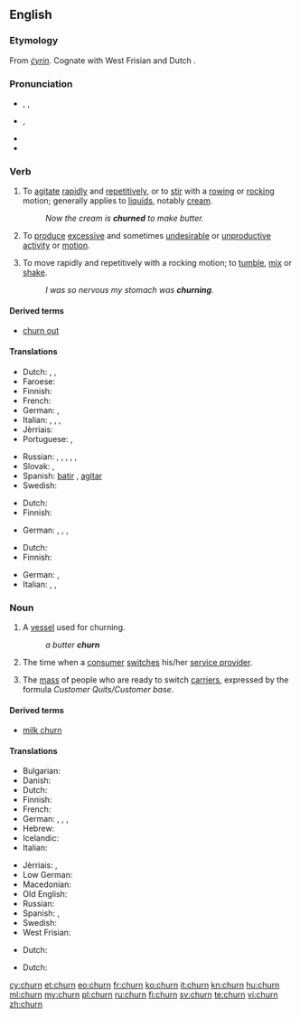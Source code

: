 ==English==

===Etymology===
From {{etyl|ang|en}} ''[[cyrin|ċyrin]]''. Cognate with West Frisian {{term|tsjerne|lang=fy}} and Dutch {{term|karnen|lang=nl}}.

===Pronunciation===
* {{a|UK}} {{enPR|chû(r)n}}, {{IPA|/tʃɜː(r)n/}}, {{X-SAMPA|/tS3:(r)n/}}
* {{a|US}} {{IPA|/tʃɚn/}}, {{X-SAMPA|/tS@`n/}}
* {{audio|en-us-churn.ogg|Audio (US)}}
* {{rhymes|ɜː(r)n}}

===Verb===
{{en-verb}}

# {{context|transitive}} To [[agitate]] [[rapid]]ly and [[repetitive]]ly, or to [[stir]] with a [[row]]ing or [[rock]]ing motion; generally applies to [[liquid]]s, notably [[cream]].
#: ''Now the cream is '''churned''' to make butter.''
# {{context|transitive|figuratively}} To [[produce]] [[excessive]] and sometimes [[undesirable]] or [[unproductive]] [[activity]] or [[motion]].
# {{context|intransitive}} To move rapidly and repetitively with a rocking motion; to [[tumble]], [[mix]] or [[shake]].
#: ''I was so nervous my stomach was '''churning'''.''

====Derived terms====
* [[churn out]]

====Translations====
{{trans-top|agitate rapidly}}
* Dutch: {{t+|nl|karnen}} {{qualifier|butter}}, {{t-|nl|agiteren}}, {{qualifier|fluid}}
* Faroese: {{t-|fo|kirna}}
* Finnish: {{t+|fi|kirnuta}}
* French: {{t+|fr|baratter}}
* German: {{t-|de|durchschütteln}}, {{t-|de|aufwühlen}}
* Italian: {{t-|it|frullare}}, {{t+|it|sbattere}}, {{t-|it|ribollire}}, {{t-|it|spumeggiare}}
* Jèrriais: {{tø|roa-jer|pêtri}}
* Portuguese: {{t+|pt|agitar}}, {{t+|pt|bater}}
{{trans-mid}}
* Russian: {{qualifier|creamy substance}} {{t+|ru|взбивать|tr=vzbivátʹ|sc=Cyrl}} {{impf}}, {{t+|ru|взбить|tr=vzbitʹ|sc=Cyrl}} {{pf.}}, {{qualifier|liquid}} {{t+|ru|взбалтывать|tr=vzbáltyvatʹ|sc=Cyrl}} {{impf}}, {{t+|ru|взболтать|tr=vzboltátʹ|sc=Cyrl}} {{pf.}}, {{qualifier|butter}} {{t+|ru|сбивать|tr=sbivátʹ|sc=Cyrl}} {{impf}}, {{t-|ru|сзбить|tr=sbitʹ|sc=Cyrl}} {{pf.}}
* Slovak: {{t-|sk|tĺcť}}, {{t-|sk|stĺkať}}
* Spanish: [[batir]] {{gloss|butter}}, [[agitar]] {{gloss|water}}
* Swedish: {{t+|sv|kärna}}
{{trans-bottom}}

{{trans-top|figuratively: produce excessive motion}}
* Dutch: {{t-|nl|woelen}}
* Finnish: {{t+|fi|hämmentää}}
{{trans-mid}}
* German: {{t-|de|wusseln}}, {{t+|de|rütteln}}, {{t+|de|wühlen}},
{{trans-bottom}}

{{trans-top|tumble}}
* Dutch: {{t-|nl|woelen}}
* Finnish: {{t+|fi|velloa}}
{{trans-mid}}
* German: {{t-|de|durchschütteln}}, {{t-|de|aufwühlen}}
* Italian: {{t-|it|spumeggiare}}, {{t-|it|frullare}}, {{t-|it|ribollire}}
{{trans-bottom}}

===Noun===
{{en-noun}}

# A [[vessel]] used for churning.
#: ''a butter '''churn'''''
# {{context|telecommunications}} The time when a [[consumer]] [[switch]]es his/her [[service provider]].
# {{context|telecommunications}} The [[mass]] of people who are ready to switch [[carrier]]s, expressed by the formula ''Customer Quits/Customer base''.

====Derived terms====
*[[milk churn]]

====Translations====
{{trans-top|vessel for churning}}
* Bulgarian: {{t-|bg|буталка|f|tr=butalka}}
* Danish: {{t-|da|kjerne}}
* Dutch: {{t-|nl|botervat|n}}
* Finnish: {{t+|fi|kirnu}}
* French: {{t+|fr|baratte|f}}
* German: {{t-|de|Rührtrommel|f}}, {{t+|de|Butterfass|n}}, {{t-|de|Butterfertiger|m}}, {{t+|de|Kerne|f}}
* Hebrew: {{t-|he|נטישה|sc=Hebr}}
* Icelandic: {{t-|is|kirna|f}}
* Italian: {{t+|it|zangola}}
{{trans-mid}}
* Jèrriais: {{tø|roa-jer|bathette|f}}, {{tø|roa-jer|ribot|m}}
* Low German: {{t-|nds|karne|f}}
* Macedonian: {{t-|mk|бутин|m|tr=bútin}}
* Old English: {{t-|ang|ceren|f}}
* Russian: {{t+|ru|маслобойка|f|tr=maslobójka}}
* Spanish: {{t-|es|mantequera|f}} {{gloss|butter}}, {{t+|es|lechera|f}} {{gloss|milk}}
* Swedish: {{t+|sv|kärna|c}}
* West Frisian: {{t-|fy|tsjerne|c}}
{{trans-bottom}}

{{trans-top|time when customer switches provider}}
* Dutch: {{t-|nl|overstap|m}}
{{trans-mid}}
{{trans-bottom}}

{{trans-top|people ready to switch carrier}}
* Dutch: {{t-|nl|overstapkandidaten|p}}
{{trans-mid}}
{{trans-bottom}}

[[cy:churn]]
[[et:churn]]
[[eo:churn]]
[[fr:churn]]
[[ko:churn]]
[[it:churn]]
[[kn:churn]]
[[hu:churn]]
[[ml:churn]]
[[my:churn]]
[[pl:churn]]
[[ru:churn]]
[[fi:churn]]
[[sv:churn]]
[[te:churn]]
[[vi:churn]]
[[zh:churn]]